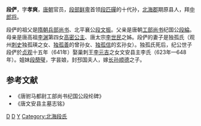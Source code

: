 '''段俨'''，字'''孝爽'''，[[唐朝|唐朝]]官员，[[段部鲜卑|段部鲜卑]]首领[[段匹磾|段匹磾]]的十代孙，[[北海郡|北海郡]]期原县人，拜[[中郎将|中郎将]]。

段俨的祖父是[[隋朝|隋朝]][[兵部尚书|兵部尚书]]、北平襄公[[段文振|段文振]]。父亲是唐朝[[工部尚书|工部尚书]]纪国公[[段綸|段綸]]。母亲是唐高祖[[李渊|李渊]]第四女[[高密公主_(唐朝)|高密公主]]、唐太宗[[李世民|李世民]]之姊。段俨的妻子是独孤氏（观州[[刺史|刺史]]独孤瑛之女、[[独孤善|独孤善]]的曾孙女、[[独孤信|独孤信]]的玄孙女）。独孤氏死后，纪公世子段俨於[[贞观|贞观]]十五年（641年）娶巢刺王[[李元吉|李元吉]]之女文安县主李氏（623年—648年）。姐妹[[段蕑璧|段蕑璧]]，字昙娘，封邳国夫人，嫁[[长孙顺德|长孙顺德]]之子。

==参考文献==
*《唐驸马都尉工部尚书纪国公段纶碑》
*《唐文安县主墓志铭》

[[Category:唐朝中郎将|D]]
[[Category:青州人|D]]
[[Category:段姓|Y]]
[[Category:北海段氏|Category:北海段氏]]